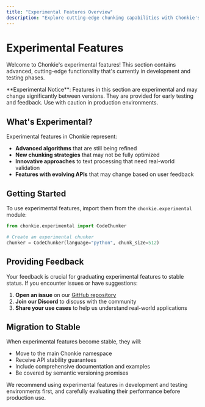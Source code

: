 ```yaml
---
title: "Experimental Features Overview"
description: "Explore cutting-edge chunking capabilities with Chonkie's experimental features"
---
```


# Experimental Features

Welcome to Chonkie's experimental features! This section contains advanced, cutting-edge functionality that's currently in development and testing phases.

<Warning>
**Experimental Notice**: Features in this section are experimental and may change significantly between versions. They are provided for early testing and feedback. Use with caution in production environments.
</Warning>

## What's Experimental?

Experimental features in Chonkie represent:

- **Advanced algorithms** that are still being refined
- **New chunking strategies** that may not be fully optimized
- **Innovative approaches** to text processing that need real-world validation
- **Features with evolving APIs** that may change based on user feedback

## Getting Started

To use experimental features, import them from the `chonkie.experimental` module:

```python
from chonkie.experimental import CodeChunker

# Create an experimental chunker
chunker = CodeChunker(language="python", chunk_size=512)
```

## Providing Feedback

Your feedback is crucial for graduating experimental features to stable status. If you encounter issues or have suggestions:

1. **Open an issue** on our [GitHub repository](https://github.com/chonkie-inc/chonkie)
2. **Join our Discord** to discuss with the community
3. **Share your use cases** to help us understand real-world applications

## Migration to Stable

When experimental features become stable, they will:

- Move to the main Chonkie namespace
- Receive API stability guarantees
- Include comprehensive documentation and examples
- Be covered by semantic versioning promises

<Note>
We recommend using experimental features in development and testing environments first, and carefully evaluating their performance before production use.
</Note>